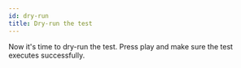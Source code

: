---
id: dry-run
title: Dry-run the test
---

Now it's time to dry-run the test. Press play and make sure the test executes successfully.